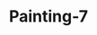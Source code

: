 ---
title: 'Painting-7'
slug: '7'
description: 'This is the first painting and why I created it.'
tags: ['commentary']
cover: ./images/7.png
---